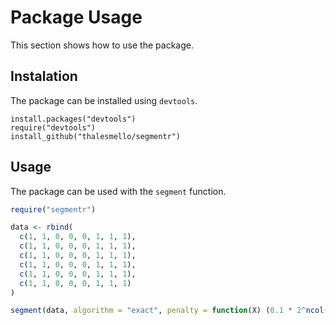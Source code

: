 # Package Usage

This section shows how to use the package.

## Instalation

The package can be installed using `devtools`.

```
install.packages("devtools")
require("devtools")
install_github("thalesmello/segmentr")
```

## Usage

The package can be used with the `segment` function.

```r
require("segmentr")

data <- rbind(
  c(1, 1, 0, 0, 0, 1, 1, 1),
  c(1, 1, 0, 0, 0, 1, 1, 1),
  c(1, 1, 0, 0, 0, 1, 1, 1),
  c(1, 1, 0, 0, 0, 1, 1, 1),
  c(1, 1, 0, 0, 0, 1, 1, 1),
  c(1, 1, 0, 0, 0, 1, 1, 1)
)

segment(data, algorithm = "exact", penalty = function(X) (0.1 * 2^ncol(X)) * log(nrow(X)))$changepoints
```


